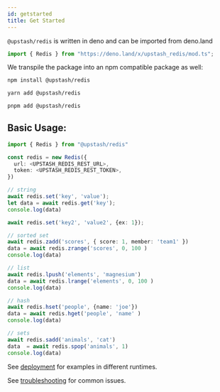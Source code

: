 ```yaml
---
id: getstarted
title: Get Started
---
```


`@upstash/redis` is written in deno and can be imported from deno.land

```ts
import { Redis } from "https://deno.land/x/upstash_redis/mod.ts";
```

We transpile the package into an npm compatible package as well:

```bash
npm install @upstash/redis
```

```bash
yarn add @upstash/redis
```

```bash
pnpm add @upstash/redis
```

## Basic Usage:

```ts
import { Redis } from "@upstash/redis"

const redis = new Redis({
  url: <UPSTASH_REDIS_REST_URL>,
  token: <UPSTASH_REDIS_REST_TOKEN>,
})

// string
await redis.set('key', 'value');
let data = await redis.get('key');
console.log(data)

await redis.set('key2', 'value2', {ex: 1});

// sorted set
await redis.zadd('scores', { score: 1, member: 'team1' })
data = await redis.zrange('scores', 0, 100 )
console.log(data)

// list
await redis.lpush('elements', 'magnesium')
data = await redis.lrange('elements', 0, 100 )
console.log(data)

// hash
await redis.hset('people', {name: 'joe'})
data = await redis.hget('people', 'name' )
console.log(data)

// sets
await redis.sadd('animals', 'cat')
data  = await redis.spop('animals', 1)
console.log(data)
```

See [deployment](deployment.md) for examples in different runtimes.


See [troubleshooting](troubleshooting.md) for common issues.
